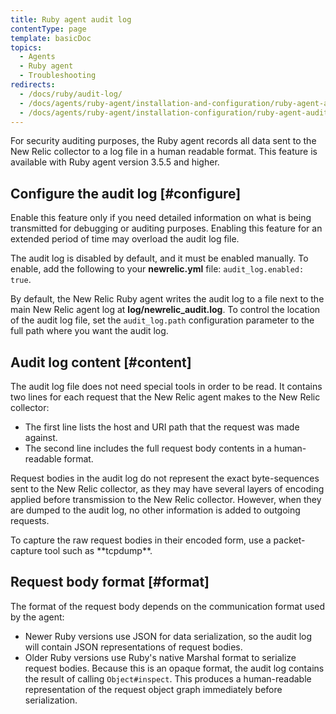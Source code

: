 ```yaml
---
title: Ruby agent audit log
contentType: page
template: basicDoc
topics:
  - Agents
  - Ruby agent
  - Troubleshooting
redirects:
  - /docs/ruby/audit-log/
  - /docs/agents/ruby-agent/installation-and-configuration/ruby-agent-audit-log/
  - /docs/agents/ruby-agent/installation-configuration/ruby-agent-audit-log/
---
```


For security auditing purposes, the Ruby agent records all data sent to the New Relic collector to a log file in a human readable format. This feature is available with Ruby agent version 3.5.5 and higher.

## Configure the audit log [#configure]

<Callout variant="caution">
  Enable this feature only if you need detailed information on what is being transmitted for debugging or auditing purposes. Enabling this feature for an extended period of time may overload the audit log file.
</Callout>

The audit log is disabled by default, and it must be enabled manually. To enable, add the following to your **newrelic.yml** file: `audit_log.enabled: true`.

By default, the New Relic Ruby agent writes the audit log to a file next to the main New Relic agent log at **log/newrelic_audit.log**. To control the location of the audit log file, set the `audit_log.path` configuration parameter to the full path where you want the audit log.

## Audit log content [#content]

The audit log file does not need special tools in order to be read. It contains two lines for each request that the New Relic agent makes to the New Relic collector:

* The first line lists the host and URI path that the request was made against.
* The second line includes the full request body contents in a human-readable format.

Request bodies in the audit log do not represent the exact byte-sequences sent to the New Relic collector, as they may have several layers of encoding applied before transmission to the New Relic collector. However, when they are dumped to the audit log, no other information is added to outgoing requests.

<Callout variant="tip">
  To capture the raw request bodies in their encoded form, use a packet-capture tool such as **tcpdump**.
</Callout>

## Request body format [#format]

The format of the request body depends on the communication format used by the agent:

* Newer Ruby versions use JSON for data serialization, so the audit log will contain JSON representations of request bodies.
* Older Ruby versions use Ruby's native Marshal format to serialize request bodies. Because this is an opaque format, the audit log contains the result of calling `Object#inspect`. This produces a human-readable representation of the request object graph immediately before serialization.
